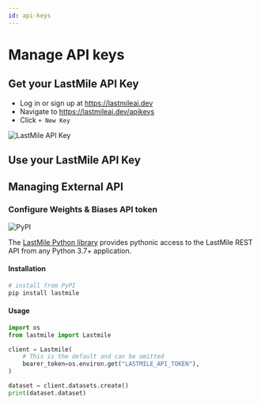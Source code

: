 ```yaml
---
id: api-keys
---
```



# Manage API keys

## Get your LastMile API Key

- Log in or sign up at https://lastmileai.dev
- Navigate to https://lastmileai.dev/apikeys
- Click `+ New Key`

![LastMile API Key](/img/lastmile-api-key.png)

## Use your LastMile API Key

## Managing External API

### Configure Weights & Biases API token

![PyPI](https://img.shields.io/pypi/v/lastmile?label=lastmile)

The [LastMile Python library](https://pypi.org/project/lastmile/) provides pythonic access to the LastMile REST API from any Python 3.7+ application.

#### Installation

```bash
# install from PyPI
pip install lastmile
```

#### Usage

```python
import os
from lastmile import Lastmile

client = Lastmile(
    # This is the default and can be omitted
    bearer_token=os.environ.get("LASTMILE_API_TOKEN"),
)

dataset = client.datasets.create()
print(dataset.dataset)
```
